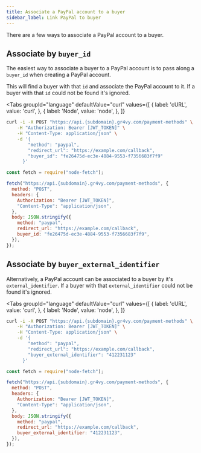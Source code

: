 ```yaml
---
title: Associate a PayPal account to a buyer
sidebar_label: Link PayPal to buyer
---
```



There are a few ways to associate a PayPal account to a buyer.

## Associate by `buyer_id`

The easiest way to associate a buyer to a PayPal account is to pass along a
`buyer_id` when creating a PayPal account.

This will find a buyer with that `id` and associate the PayPal account to it. If
a buyer with that `id` could not be found it's ignored.

<Tabs
  groupId="language"
  defaultValue="curl"
  values={[
    { label: 'cURL', value: 'curl', },
    { label: 'Node', value: 'node', },
  ]}
>
  <TabItem value="curl">

```bash {7}
curl -i -X POST "https://api.{subdomain}.gr4vy.com/payment-methods" \
    -H "Authorization: Bearer [JWT_TOKEN]" \
    -H "Content-Type: application/json" \
    -d '{
        "method": "paypal",
        "redirect_url": "https://example.com/callback",
        "buyer_id": "fe26475d-ec3e-4884-9553-f7356683f7f9"
      }'
```

  </TabItem>
  <TabItem value="node">

```js {12}
const fetch = require("node-fetch");

fetch("https://api.{subdomain}.gr4vy.com/payment-methods", {
  method: "POST",
  headers: {
    Authorization: "Bearer [JWT_TOKEN]",
    "Content-Type": "application/json",
  },
  body: JSON.stringify({
    method: "paypal",
    redirect_url: "https://example.com/callback",
    buyer_id: "fe26475d-ec3e-4884-9553-f7356683f7f9",
  }),
});
```

  </TabItem>
</Tabs>

## Associate by `buyer_external_identifier`

Alternatively, a PayPal account can be associated to a buyer by it's
`external_identifier`. If a buyer with that `external_identifier` could not be
found it's ignored.

<Tabs
  groupId="language"
  defaultValue="curl"
  values={[
    { label: 'cURL', value: 'curl', },
    { label: 'Node', value: 'node', },
  ]}
>
  <TabItem value="curl">

```bash {7}
curl -i -X POST "https://api.{subdomain}.gr4vy.com/payment-methods" \
    -H "Authorization: Bearer [JWT_TOKEN]" \
    -H "Content-Type: application/json" \
    -d '{
        "method": "paypal",
        "redirect_url": "https://example.com/callback",
        "buyer_external_identifier": "412231123"
      }'
```

  </TabItem>
  <TabItem value="node">

```js {12}
const fetch = require("node-fetch");

fetch("https://api.{subdomain}.gr4vy.com/payment-methods", {
  method: "POST",
  headers: {
    Authorization: "Bearer [JWT_TOKEN]",
    "Content-Type": "application/json",
  },
  body: JSON.stringify({
    method: "paypal",
    redirect_url: "https://example.com/callback",
    buyer_external_identifier: "412231123",
  }),
});
```

  </TabItem>
</Tabs>
